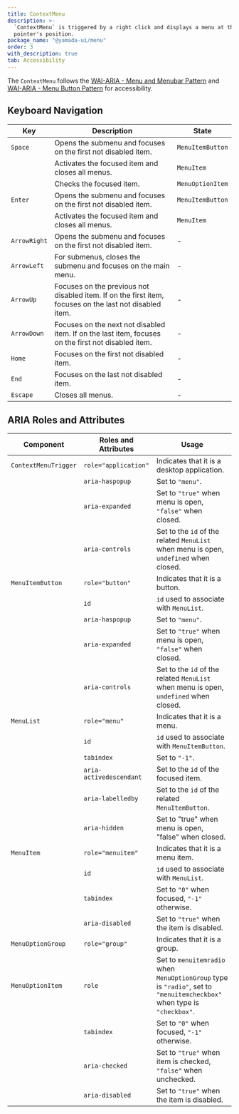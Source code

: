 ```yaml
---
title: ContextMenu
description: >-
  `ContextMenu` is triggered by a right click and displays a menu at the
  pointer's position.
package_name: "@yamada-ui/menu"
order: 3
with_description: true
tab: Accessibility
---
```


The `ContextMenu` follows the [WAI-ARIA - Menu and Menubar Pattern](https://www.w3.org/WAI/ARIA/apg/patterns/menubar/) and [WAI-ARIA - Menu Button Pattern](https://www.w3.org/WAI/ARIA/apg/patterns/menu-button/) for accessibility.

## Keyboard Navigation

| Key          | Description                                                                                             | State            |
| ------------ | ------------------------------------------------------------------------------------------------------- | ---------------- |
| `Space`      | Opens the submenu and focuses on the first not disabled item.                                           | `MenuItemButton` |
|              | Activates the focused item and closes all menus.                                                        | `MenuItem`       |
|              | Checks the focused item.                                                                                | `MenuOptionItem` |
| `Enter`      | Opens the submenu and focuses on the first not disabled item.                                           | `MenuItemButton` |
|              | Activates the focused item and closes all menus.                                                        | `MenuItem`       |
| `ArrowRight` | Opens the submenu and focuses on the first not disabled item.                                           | -                |
| `ArrowLeft`  | For submenus, closes the submenu and focuses on the main menu.                                          | -                |
| `ArrowUp`    | Focuses on the previous not disabled item. If on the first item, focuses on the last not disabled item. | -                |
| `ArrowDown`  | Focuses on the next not disabled item. If on the last item, focuses on the first not disabled item.     | -                |
| `Home`       | Focuses on the first not disabled item.                                                                 | -                |
| `End`        | Focuses on the last not disabled item.                                                                  | -                |
| `Escape`     | Closes all menus.                                                                                       | -                |

## ARIA Roles and Attributes

| Component            | Roles and Attributes    | Usage                                                                                                                   |
| -------------------- | ----------------------- | ----------------------------------------------------------------------------------------------------------------------- |
| `ContextMenuTrigger` | `role="application"`    | Indicates that it is a desktop application.                                                                             |
|                      | `aria-haspopup`         | Set to `"menu"`.                                                                                                        |
|                      | `aria-expanded`         | Set to `"true"` when menu is open, `"false"` when closed.                                                               |
|                      | `aria-controls`         | Set to the `id` of the related `MenuList` when menu is open, `undefined` when closed.                                   |
| `MenuItemButton`     | `role="button"`         | Indicates that it is a button.                                                                                          |
|                      | `id`                    | `id` used to associate with `MenuList`.                                                                                 |
|                      | `aria-haspopup`         | Set to `"menu"`.                                                                                                        |
|                      | `aria-expanded`         | Set to `"true"` when menu is open, `"false"` when closed.                                                               |
|                      | `aria-controls`         | Set to the `id` of the related `MenuList` when menu is open, `undefined` when closed.                                   |
| `MenuList`           | `role="menu"`           | Indicates that it is a menu.                                                                                            |
|                      | `id`                    | `id` used to associate with `MenuItemButton`.                                                                           |
|                      | `tabindex`              | Set to `"-1"`.                                                                                                          |
|                      | `aria-activedescendant` | Set to the `id` of the focused item.                                                                                    |
|                      | `aria-labelledby`       | Set to the `id` of the related `MenuItemButton`.                                                                        |
|                      | `aria-hidden`           | Set to "true" when menu is open, "false" when closed.                                                                   |
| `MenuItem`           | `role="menuitem"`       | Indicates that it is a menu item.                                                                                       |
|                      | `id`                    | `id` used to associate with `MenuList`.                                                                                 |
|                      | `tabindex`              | Set to `"0"` when focused, `"-1"` otherwise.                                                                            |
|                      | `aria-disabled`         | Set to `"true"` when the item is disabled.                                                                              |
| `MenuOptionGroup`    | `role="group"`          | Indicates that it is a group.                                                                                           |
| `MenuOptionItem`     | `role`                  | Set to `menuitemradio` when `MenuOptionGroup` type is `"radio"`, set to `"menuitemcheckbox"` when type is `"checkbox"`. |
|                      | `tabindex`              | Set to `"0"` when focused, `"-1"` otherwise.                                                                            |
|                      | `aria-checked`          | Set to `"true"` when item is checked, `"false"` when unchecked.                                                         |
|                      | `aria-disabled`         | Set to `"true"` when the item is disabled.                                                                              |

